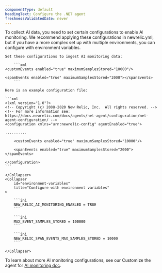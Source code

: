 ```yaml
---
componentType: default
headingText: Configure the .NET agent
freshnessValidatedDate: never
---
```


To collect AI data, you need to set certain configurations to enable AI monitoring. We recommend applying these configurations in newrelic.yml, but if you have a more complex set up with multiple environments, you can configure with environment variables.

<CollapserGroup>
    <Collapser
        id="config-file"
        title="Configure through `newrelic.yml`"
    >

    Set these configurations to ingest AI monitoring data:

        ```xml
	<customEvents enabled="true" maximumSamplesStored="10000"/>

	<spanEvents enabled="true" maximumSamplesStored="2000"></spanEvents>
        ```

    Here is an example configuration file:

    ```xml
    <?xml version="1.0"?>
    <!-- Copyright (c) 2008-2020 New Relic, Inc.  All rights reserved. -->
    <!-- For more information see: https://docs.newrelic.com/docs/agents/net-agent/configuration/net-agent-configuration/ -->
    <configuration xmlns="urn:newrelic-config" agentEnabled="true">
        
    ..........

        <customEvents enabled="true" maximumSamplesStored="10000"/>

        <spanEvents enabled="true" maximumSamplesStored="2000"></spanEvents>

    </configuration>
    ```

    </Collapser>
    <Collapser
        id="environment-variables"
        title="Configure with environment variables"
    >
    
        ```ini
        NEW_RELIC_AI_MONITORING_ENABLED = TRUE
        ```

        ```ini
        MAX_EVENT_SAMPLES_STORED = 100000
        ```

        ```ini
        NEW_RELIC_SPAN_EVENTS_MAX_SAMPLES_STORED = 10000
        ```

    </Collapser>
</CollapserGroup>

To learn about more AI monitoring configurations, see our Customize the agent for [AI monitoring doc](/docs/ai-monitoring/customize-agent-ai-monitoring).